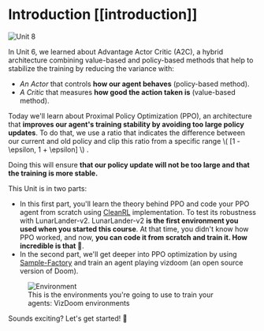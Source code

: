 # Introduction [[introduction]]

<img src="https://huggingface.co/datasets/huggingface-deep-rl-course/course-images/resolve/main/en/unit9/thumbnail.png" alt="Unit 8"/>

In Unit 6, we learned about Advantage Actor Critic (A2C), a hybrid architecture combining value-based and policy-based methods that help to stabilize the training by reducing the variance with:

- *An Actor* that controls **how our agent behaves** (policy-based method).
- *A Critic* that measures **how good the action taken is** (value-based method).

Today we'll learn about Proximal Policy Optimization (PPO), an architecture that **improves our agent's training stability by avoiding too large policy updates**. To do that, we use a ratio that indicates the difference between our current and old policy and clip this ratio from a specific range \\( [1 - \epsilon, 1 + \epsilon] \\) .

Doing this will ensure **that our policy update will not be too large and that the training is more stable.**

This Unit is in two parts:
- In this first part, you'll learn the theory behind PPO and code your PPO agent from scratch using [CleanRL](https://github.com/vwxyzjn/cleanrl) implementation. To test its robustness with LunarLander-v2. LunarLander-v2 **is the first environment you used when you started this course**. At that time, you didn't know how PPO worked, and now, **you can code it from scratch and train it. How incredible is that 🤩**.
- In the second part, we'll get deeper into PPO optimization by using [Sample-Factory](https://samplefactory.dev/) and train an agent playing vizdoom (an open source version of Doom).

<figure>
<img src="https://huggingface.co/datasets/huggingface-deep-rl-course/course-images/resolve/main/en/unit10/environments.png" alt="Environment"/>
<figcaption>This is the environments you're going to use to train your agents: VizDoom environments</figcaption>
</figure>

Sounds exciting? Let's get started! 🚀
